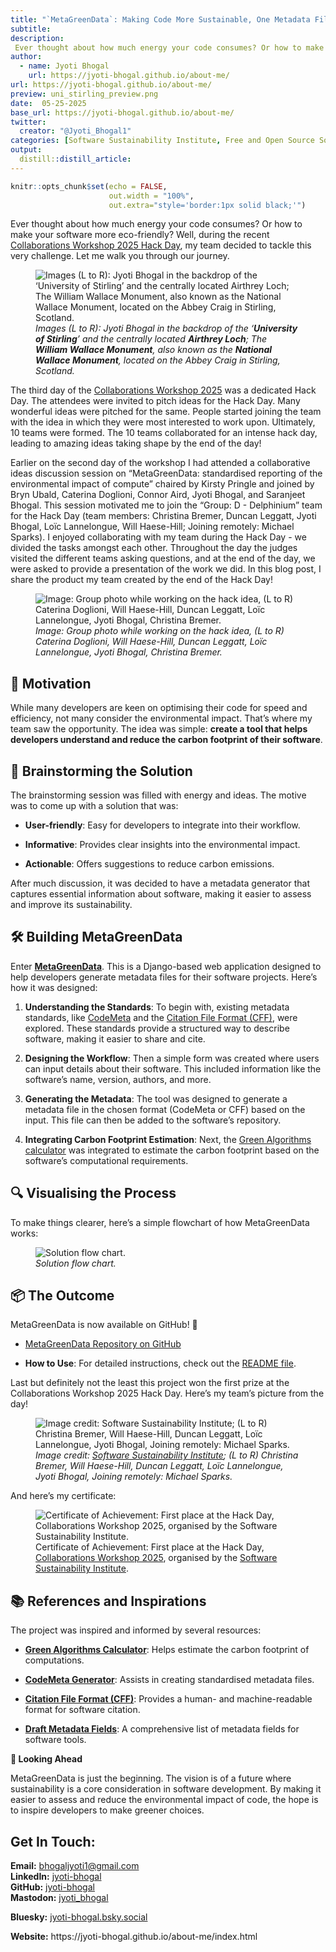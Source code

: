 ```yaml
---
title: "`MetaGreenData`: Making Code More Sustainable, One Metadata File at a Time"
subtitle: 
description: 
 Ever thought about how much energy your code consumes? Or how to make your software more eco-friendly? Well, during the recent Collaborations Workshop 2025 Hack Day, my team decided to tackle this very challenge. Let me walk you through my journey.
author:
  - name: Jyoti Bhogal
    url: https://jyoti-bhogal.github.io/about-me/
url: https://jyoti-bhogal.github.io/about-me/
preview: uni_stirling_preview.png
date:  05-25-2025
base_url: https://jyoti-bhogal.github.io/about-me/
twitter:
  creator: "@Jyoti_Bhogal1"
categories: [Software Sustainability Institute, Free and Open Source Software, Software, Python, Django, Research Software, Open Science, Open Source, Meta data] 
output:
  distill::distill_article:
---
```


```r
knitr::opts_chunk$set(echo = FALSE,
                      out.width = "100%",
                      out.extra="style='border:1px solid black;'")

```

Ever thought about how much energy your code consumes? Or how to make your software more eco-friendly? Well, during the recent [Collaborations Workshop 2025 Hack Day](https://www.software.ac.uk/workshop/collaborations-workshop-2025-cw25), my team decided to tackle this very challenge. Let me walk you through our journey.

![*Images (L to R): Jyoti Bhogal in the backdrop of the ‘**University of Stirling**’ and the centrally located **Airthrey Loch**; The **William Wallace Monument**, also known as the **National Wallace Monument**, located on the Abbey Craig in Stirling, Scotland.*](uni_stirling_preview.png)

The third day of the [Collaborations Workshop 2025](https://www.software.ac.uk/workshop/collaborations-workshop-2025-cw25) was a dedicated Hack Day. The attendees were invited to pitch ideas for the Hack Day. Many wonderful ideas were pitched for the same. People started joining the team with the idea in which they were most interested to work upon. Ultimately, 10 teams were formed. The 10 teams collaborated for an intense hack day, leading to amazing ideas taking shape by the end of the day\!  

Earlier on the second day of the workshop I had attended a collaborative ideas discussion session on “MetaGreenData: standardised reporting of the environmental impact of compute” chaired by Kirsty Pringle and joined by Bryn Ubald, Caterina Doglioni, Connor Aird, Jyoti Bhogal, and Saranjeet Bhogal. This session motivated me to join the “Group: D \- Delphinium” team for the Hack Day (team members: Christina Bremer, Duncan Leggatt, Jyoti Bhogal, Loïc Lannelongue, Will Haese-Hill; Joining remotely: Michael Sparks). I enjoyed collaborating with my team during the Hack Day \- we divided the tasks amongst each other. Throughout the day the judges visited the different teams asking questions, and at the end of the day, we were asked to provide a presentation of the work we did. In this blog post, I share the product my team created by the end of the Hack Day\! 

![*Image: Group photo while working on the hack idea, (L to R) Caterina Doglioni, Will Haese-Hill, Duncan Leggatt, Loïc Lannelongue, Jyoti Bhogal, Christina Bremer.*](team_working_group_photo.png)

## **🚀 Motivation**

While many developers are keen on optimising their code for speed and efficiency, not many consider the environmental impact. That's where my team saw the opportunity. The idea was simple: **create a tool that helps developers understand and reduce the carbon footprint of their software**.

## **🧠 Brainstorming the Solution**

The brainstorming session was filled with energy and ideas. The motive was to come up with a  solution that was:

* **User-friendly**: Easy for developers to integrate into their workflow.

* **Informative**: Provides clear insights into the environmental impact.

* **Actionable**: Offers suggestions to reduce carbon emissions.

After much discussion, it was decided to have a metadata generator that captures essential information about software, making it easier to assess and improve its sustainability.

## **🛠️ Building MetaGreenData**

Enter [**MetaGreenData**](https://github.com/GreenAlgorithms/MetaGreenData). This is a Django-based web application designed to help developers generate metadata files for their software projects. Here's how it was designed:

1. **Understanding the Standards**: To begin with, existing metadata standards, like [CodeMeta](https://codemeta.github.io/codemeta-generator/) and the [Citation File Format (CFF)](https://citation-file-format.github.io/), were explored. These standards provide a structured way to describe software, making it easier to share and cite.

2. **Designing the Workflow**: Then a simple form was created where users can input details about their software. This included information like the software's name, version, authors, and more.

3. **Generating the Metadata**: The tool was designed to generate a metadata file in the chosen format (CodeMeta or CFF) based on the input. This file can then be added to the software's repository.

4. **Integrating Carbon Footprint Estimation**: Next, the [Green Algorithms calculator](https://calculator.green-algorithms.org/) was integrated to estimate the carbon footprint based on the software's computational requirements.

## **🔍 Visualising the Process**

To make things clearer, here's a simple flowchart of how MetaGreenData works:

![*Solution flow chart.*](solution_flow_chart.png)

## **📦 The Outcome**

MetaGreenData is now available on GitHub\! 🎉

* [MetaGreenData Repository on GitHub](https://github.com/GreenAlgorithms/MetaGreenData)

* **How to Use**: For detailed instructions, check out the [README file](https://github.com/GreenAlgorithms/MetaGreenData?tab=readme-ov-file#metagreendata).

Last but definitely not the least this project won the first prize at the Collaborations Workshop 2025 Hack Day. Here’s my team’s picture from the day\!

![*Image credit: [Software Sustainability Institute](https://www.software.ac.uk/); (L to R) Christina Bremer, Will Haese-Hill, Duncan Leggatt, Loïc Lannelongue, Jyoti Bhogal, Joining remotely: Michael Sparks.*](first_prize_group_photo.jpeg)

And here’s my certificate:

![Certificate of Achievement: First place at the Hack Day, [Collaborations Workshop 2025](https://www.software.ac.uk/workshop/collaborations-workshop-2025-cw25), organised by the [Software Sustainability Institute](https://www.software.ac.uk/).](first_jyoti_bhogal_certificate.jpg)

## **📚 References and Inspirations**

The project was inspired and informed by several resources:

* [**Green Algorithms Calculator**](https://calculator.green-algorithms.org/): Helps estimate the carbon footprint of computations.

* [**CodeMeta Generator**](https://codemeta.github.io/codemeta-generator/): Assists in creating standardised metadata files.

* [**Citation File Format (CFF)**](https://citation-file-format.github.io/): Provides a human- and machine-readable format for software citation.

* [**Draft Metadata Fields**](https://docs.google.com/spreadsheets/d/1hVlRnbE-3183r3hRLakNV0_-KTvuAxtAyhyueGY8gtg/edit?pli=1&gid=0#gid=0): A comprehensive list of metadata fields for software tools.

**🔭 Looking Ahead**

MetaGreenData is just the beginning. The vision is of a future where sustainability is a core consideration in software development. By making it easier to assess and reduce the environmental impact of code, the hope is to inspire developers to make greener choices.

## Get In Touch:

**Email:** [bhogaljyoti1@gmail.com](mailto:bhogaljyoti1@gmail.com)   
**LinkedIn:** [jyoti-bhogal](http://www.linkedin.com/in/jyoti-bhogal)  
**GitHub:** [jyoti-bhogal](https://github.com/jyoti-bhogal)   
**Mastodon:** [jyoti_bhogal](https://mastodon.social/@jyoti_bhogal)

**Bluesky:** [jyoti-bhogal.bsky.social](https://bsky.app/profile/jyoti-bhogal.bsky.social)

**Website:** https://jyoti-bhogal.github.io/about-me/index.html

